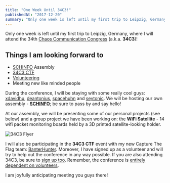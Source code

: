 ```yaml
---
title: "One Week Until 34C3!"
publishedAt: "2017-12-20"
summary: "Only one week is left until my first trip to Leipzig, Germany, where I will attend the 34th Chaos Communication Congress (a.k.a. 34C3)!"
---
```


Only one week is left until my first trip to Leipzig, Germany, where I will attend the 34th [Chaos Communication Congress](https://events.ccc.de/tag/34c3/) (a.k.a. **34C3**)!

## Things I am looking forward to

- [SCHINFO](https://events.ccc.de/congress/2017/wiki/index.php/Assembly:Schinfo) Assembly
- [34C3 CTF](https://34c3ctf.ccc.ac)
- [Volunteering](https://events.ccc.de/2017/11/30/werde-teil-des-34c3-engeln-mit-system/)
- Meeting new like minded people

During the conference, I will be staying with some really cool guys: [xdavidhu](https://twitter.com/xdavidhu), [deantonius](https://twitter.com/deantonious), [spacehuhn](https://twitter.com/spacehuhn) and [seytonic](https://twitter.com/seytonic). We will be hosting our own assembly - [**SCHINFO**](https://events.ccc.de/congress/2017/wiki/index.php/Assembly:Schinfo); be sure to pass by and say hello!

At our assembly, we will be presenting some of our personal projects (see below) and a group project we have been working on: the **WiFi Satellite** - 14 wifi packet monitoring boards held by a 3D printed satellite-looking holder.

![34C3 Flyer](one-week-until-34c3/34C3_flyer.png)

I will also be participating in the **34C3 CTF** event with my new Capture The Flag team: [BanterHunter](https://ctftime.org/team/30635). Moreover, I have signed up as a volunteer and will try to help out the conference in any way possible. If you are also attending 34C3, be sure to [sign up too](https://engelsystem.de/34c3/register). Remember, the conference is [entirely dependent on volunteers](https://events.ccc.de/2017/11/30/werde-teil-des-34c3-engeln-mit-system/).

I am joyfully anticipating meeting you guys there!
